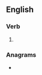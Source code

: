 ==English==

===Verb===
{{head|en|verb form}}

# {{en-third-person singular of|scrouge}}

===Anagrams===
* {{anagrams|en|scourges}}